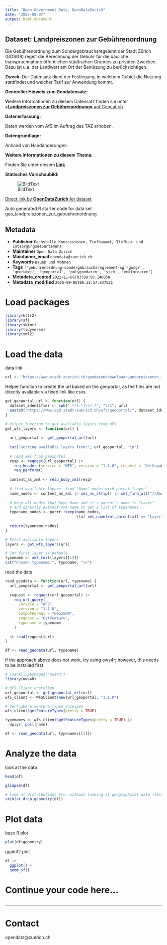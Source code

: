 ```yaml
---
title: "Open Government Data, OpenDataZurich"
date: "2025-09-07"
output: html_document
---
```


## Dataset: Landpreiszonen zur Gebührenordnung

Die Gebührenordnung zum Sondergebrauchsregelemt der Stadt Zürich (GOSGR) regelt die Berechnung der Gebühr für die bauliche Inanspruchnahme öffentlichen städtischen Grundes zu privaten Zwecken. Dazu ist u.a. der Landwert am Ort der Benützung zu berücksichtigen. 

**Zweck**: Der Datensatz dient der Festlegung, in welchem Gebiet die Nutzung stattfindet und welcher Tarif zur Anwendung kommt.

**Genereller Hinweis zum Geodatensatz:**


Weitere Informationen zu diesem Datensatz finden sie unter [«**Landpreiszonen zur Gebührenordnung»** auf Geocat.ch](https://www.geocat.ch/geonetwork/srv/ger/catalog.search#/metadata/848fe879-0933-2ae0-5946-711398dcac1d).				
			   

**Datenerfassung:**

Daten werden vom AfS im Auftrag des TAZ erhoben.

**Datengrundlage:**

Anhand von Handänderungen

**Weitere Informationen zu diesem Thema:**

Finden Sie unter diesem [**Link**](https://www.stadt-zuerich.ch/de/politik-und-verwaltung/politik-und-recht/stadtratsbeschluesse/2018/Mrz/StZH_STRB_2018_0179.html)

**Statisches Vorschaubild:**

![BildText](https://www.gis.stadt-zuerich.ch/zueriplan_docs/geocat/848fe879-0933-2ae0-5946-711398dcac1d.png)



[Direct link by **OpenDataZurich** for dataset](https://data.stadt-zuerich.ch/dataset/geo_landpreiszonen_zur_gebuehrenordnung)

Auto generated R starter code for data set geo_landpreiszonen_zur_gebuehrenordnung.

## Metadata

- **Publisher** `Fachstelle Konzessionen, Tiefbauamt, Tiefbau- und Entsorgungsdepartement`
- **Maintainer** `Open Data Zürich`
- **Maintainer_email** `opendata@zuerich.ch`
- **Keywords** `Bauen und Wohnen`
- **Tags** `['gebuhrenordnung-sondergebrauchsreglement-sgr-gosgr', 'geodaten', 'geoportal', 'polygondaten', 'stzh', 'vektordaten']`
- **Metadata_created** `2023-11-06T03:08:50.140050`
- **Metadata_modified** `2025-09-06T06:32:57.837521`


# Load packages

```r
library(httr2)
library(sf)
library(skimr)
library(tidyverse)
library(xml2)
```

# Load the data

data link
```r
url <- "https://www.stadt-zuerich.ch/geodaten/download/Landpreiszonen_zur_Gebuehrenordnung?format=geojson_link"
```


Helper function to create the url based on the geoportal, as the files are not directly available via fixed link like csvs.
```r
get_geoportal_url <- function(url) {
  dataset_identifier <- sub(".*/(.*)\\?.*", "\\1", url)
  paste0("https://www.ogd.stadt-zuerich.ch/wfs/geoportal/", dataset_identifier)
}
```

```r
# Helper function to get available layers from WFS
get_wfs_layers <- function(url) {
  
  url_geoportal <- get_geoportal_url(url)
  
  cat("Getting available layers from:", url_geoportal, "\n")
  
  # read xml from geoportal
  resp <- request(url_geoportal) |> 
    req_headers(service = "WFS", version = "1.1.0", request = "GetCapabilities") |> 
    req_perform()
  
  content_as_xml <- resp_body_xml(resp)
  
  # find available layers: find "Name" nodes with parent "Layer"
  name_nodes <- content_as_xml |> xml_ns_strip() |> xml_find_all("//Name")
  
  # keep all nodes that have Name and it's parent's name is "Layer"
  # and directly extract the name to get a list of typenames
  typename_nodes <- purrr::keep(name_nodes,
                                \(x) xml_name(xml_parent(x)) == "Layer")
  
  return(typename_nodes)
}

# Fetch available layers
layers <- get_wfs_layers(url)

# Set first layer as default
typename <- xml_text(layers[[1]])
cat("Chosen typename:", typename, "\n")
```

read the data
```r
read_geodata <- function(url, typename) {
  url_geoportal <- get_geoportal_url(url)
  
  request <- request(url_geoportal) |>
    req_url_query(
      service = "WFS",
      version = "1.1.0",
      outputFormat = "GeoJSON",
      request = "GetFeature",
      typename = typename
    )
  
  st_read(request$url)
}

df <- read_geodata(url, typename)
```

if the approach above does not work, try using [ows4r](https://eblondel.github.io/ows4R/); however, this needs to be installed first
```r
# install.packages("ows4R")
library(ows4R)

# WFS-Client erstellen
url_geoportal <- get_geoportal_url(url)
wfs_client <- WFSClient$new(url_geoportal, "1.1.0")

# Verfügbare Feature-Typen anzeigen
wfs_client$getFeatureTypes(pretty = TRUE)

typenames <- wfs_client$getFeatureTypes(pretty = TRUE) |> 
  dplyr::pull(name)

df <- read_geodata(url, typenames[[1]])
```

# Analyze the data

look at the data
```r
head(df)
```

```r
glimpse(df)
```

```r
# look at distributions etc. without looking at geographical data (skim cannot deal with geometries)
skim(st_drop_geometry(df))
```

# Plot data

base R plot
```r
plot(df$geometry)
```

ggplot2 plot
```r
df |>
  ggplot() +
  geom_sf()
```

# Continue your code here...

```r

```

------------------------------------------------------------------------

# Contact

opendata@zuerich.ch
